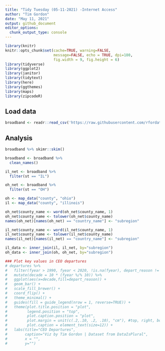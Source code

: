```yaml
---
title: "Tidy Tuesday (05-11-2021) -Internet Access"
author: "Tim Gordon"
date: "May 11, 2021"
output: github_document
editor_options:
  chunk_output_type: console
---
```


```r
library(knitr)
knitr::opts_chunk$set(cache=TRUE, warning=FALSE,
                      message=FALSE, echo = TRUE, dpi=180,
                      fig.width = 9, fig.height = 6)
library(tidyverse)
library(ggplot2)
library(janitor)
library(tidytext)
library(here)
library(ggthemes)
library(maps)
library(zipcodeR)
```

## Load data

```r
broadband <- readr::read_csv('https://raw.githubusercontent.com/rfordatascience/tidytuesday/master/data/2021/2021-05-11/broadband.csv')

```

## Analysis


```r
broadband %>% skimr::skim()

broadband <- broadband %>%
  clean_names() 

il_net <- broadband %>%
  filter(st == "IL")

oh_net <- broadband %>%
  filter(st == "OH")

oh <- map_data("county", "ohio")
il <- map_data("county", "illinois")

oh_net$county_name <- word(oh_net$county_name, 1)
oh_net$county_name <- tolower(oh_net$county_name)
names(oh_net)[names(oh_net) == "country_name"] <- "subregion"

il_net$county_name <- word(il_net$county_name, 1)
il_net$county_name <- tolower(il_net$county_name)
names(il_net)[names(il_net) == "country_name"] <- "subregion"


```


```r

il_data <- inner_join(il, il_net, by="subregion")
oh_data <- inner_join(oh, oh_net, by="subregion")

```


```r
### Plot key values in CEO departures
# departures %>%
#   filter(fyear > 1990, fyear < 2020, !is.na(fyear), depart_reason != 'No Departure', depart_reason != 'Other', depart_reason != 'CEO Missing Data') %>%
#   mutate(decade = 10 * (fyear %/% 10)) %>%
#   ggplot(aes(x=decade,fill=depart_reason)) +
#   geom_bar() +
#   scale_fill_brewer() +
#   coord_flip() +
#   theme_minimal() +
#   guides(fill = guide_legend(nrow = 1, reverse=TRUE)) +
#   theme(plot.title.position = "plot",
#         legend.position = "top",
#         plot.caption.position = "plot",
#         plot.margin = unit(c(.2,.10, .2, .10), "cm"), #top, right, bottom, left
#         plot.caption = element_text(size=12)) +
#   labs(title="CEO Departures",
#        caption="Viz by Tim Gordon | Dataset from DataIsPlural",
#        x = "",
#        y="") 
 

```






